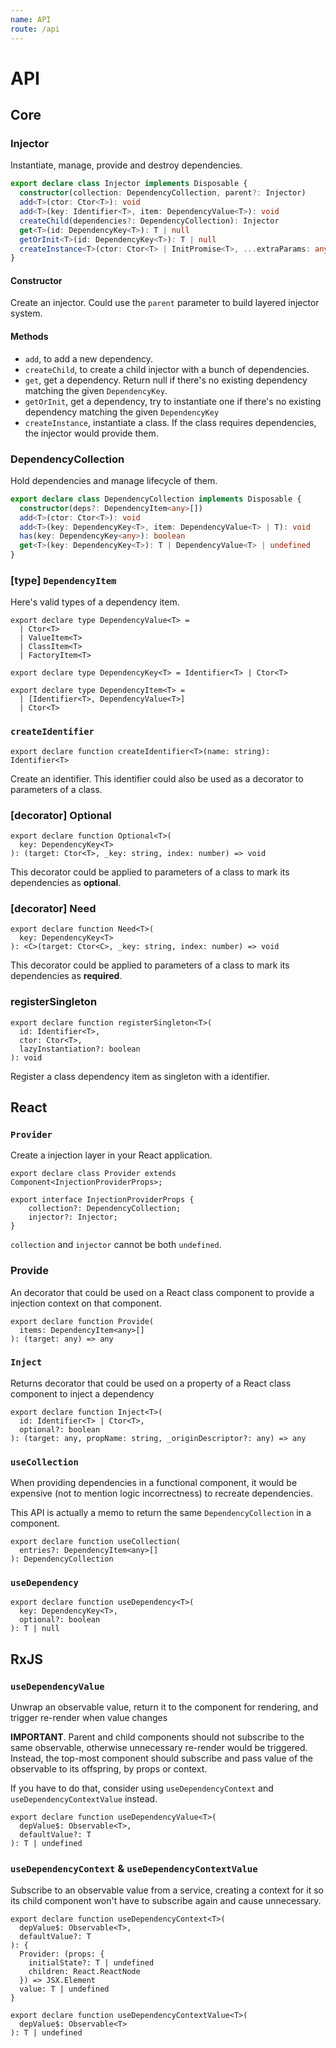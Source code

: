 ```yaml
---
name: API
route: /api
---
```


<!-- I need a API generator... -->

# API

## Core

### Injector

Instantiate, manage, provide and destroy dependencies.

```ts
export declare class Injector implements Disposable {
  constructor(collection: DependencyCollection, parent?: Injector)
  add<T>(ctor: Ctor<T>): void
  add<T>(key: Identifier<T>, item: DependencyValue<T>): void
  createChild(dependencies?: DependencyCollection): Injector
  get<T>(id: DependencyKey<T>): T | null
  getOrInit<T>(id: DependencyKey<T>): T | null
  createInstance<T>(ctor: Ctor<T> | InitPromise<T>, ...extraParams: any[]): T
}
```

#### Constructor

Create an injector. Could use the `parent` parameter to build layered injector system.

#### Methods

- `add`, to add a new dependency.
- `createChild`, to create a child injector with a bunch of dependencies.
- `get`, get a dependency. Return null if there's no existing dependency matching the given `DependencyKey`.
- `getOrInit`, get a dependency, try to instantiate one if there's no existing dependency matching the given `DependencyKey`
- `createInstance`, instantiate a class. If the class requires dependencies, the injector would provide them.

### DependencyCollection

Hold dependencies and manage lifecycle of them.

```ts
export declare class DependencyCollection implements Disposable {
  constructor(deps?: DependencyItem<any>[])
  add<T>(ctor: Ctor<T>): void
  add<T>(key: DependencyKey<T>, item: DependencyValue<T> | T): void
  has(key: DependencyKey<any>): boolean
  get<T>(key: DependencyKey<T>): T | DependencyValue<T> | undefined
}
```

### [type] `DependencyItem`

Here's valid types of a dependency item.

```tsx
export declare type DependencyValue<T> =
  | Ctor<T>
  | ValueItem<T>
  | ClassItem<T>
  | FactoryItem<T>

export declare type DependencyKey<T> = Identifier<T> | Ctor<T>

export declare type DependencyItem<T> =
  | [Identifier<T>, DependencyValue<T>]
  | Ctor<T>
```

### `createIdentifier`

```tsx
export declare function createIdentifier<T>(name: string): Identifier<T>
```

Create an identifier. This identifier could also be used as a decorator to parameters of a class.

### [decorator] Optional

```tsx
export declare function Optional<T>(
  key: DependencyKey<T>
): (target: Ctor<T>, _key: string, index: number) => void
```

This decorator could be applied to parameters of a class to mark its dependencies as **optional**.

### [decorator] Need

```tsx
export declare function Need<T>(
  key: DependencyKey<T>
): <C>(target: Ctor<C>, _key: string, index: number) => void
```

This decorator could be applied to parameters of a class to mark its dependencies as **required**.

### registerSingleton

```tsx
export declare function registerSingleton<T>(
  id: Identifier<T>,
  ctor: Ctor<T>,
  lazyInstantiation?: boolean
): void
```

Register a class dependency item as singleton with a identifier.

## React

### `Provider`

Create a injection layer in your React application.

```tsx
export declare class Provider extends Component<InjectionProviderProps>;

export interface InjectionProviderProps {
    collection?: DependencyCollection;
    injector?: Injector;
}
```

`collection` and `injector` cannot be both `undefined`.

### Provide

An decorator that could be used on a React class component to provide a injection context on that component.

```tsx
export declare function Provide(
  items: DependencyItem<any>[]
): (target: any) => any
```

### `Inject`

Returns decorator that could be used on a property of a React class component to inject a dependency

```tsx
export declare function Inject<T>(
  id: Identifier<T> | Ctor<T>,
  optional?: boolean
): (target: any, propName: string, _originDescriptor?: any) => any
```

### `useCollection`

When providing dependencies in a functional component, it would be expensive (not to mention logic incorrectness) to recreate dependencies.

This API is actually a memo to return the same `DependencyCollection` in a component.

```tsx
export declare function useCollection(
  entries?: DependencyItem<any>[]
): DependencyCollection
```

### `useDependency`

```tsx
export declare function useDependency<T>(
  key: DependencyKey<T>,
  optional?: boolean
): T | null
```

## RxJS

### `useDependencyValue`

Unwrap an observable value, return it to the component for rendering, and trigger re-render when value changes

**IMPORTANT**. Parent and child components should not subscribe to the same observable, otherwise unnecessary re-render would be triggered. Instead, the top-most component should subscribe and pass value of the observable to its offspring, by props or context.

If you have to do that, consider using `useDependencyContext` and `useDependencyContextValue` instead.

```tsx
export declare function useDependencyValue<T>(
  depValue$: Observable<T>,
  defaultValue?: T
): T | undefined
```

### `useDependencyContext` & `useDependencyContextValue`

Subscribe to an observable value from a service, creating a context for it so its child component won't have to subscribe again and cause unnecessary.

```tsx
export declare function useDependencyContext<T>(
  depValue$: Observable<T>,
  defaultValue?: T
): {
  Provider: (props: {
    initialState?: T | undefined
    children: React.ReactNode
  }) => JSX.Element
  value: T | undefined
}

export declare function useDependencyContextValue<T>(
  depValue$: Observable<T>
): T | undefined
```
